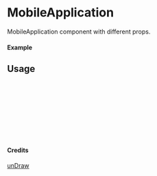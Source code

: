 
<Meta of={MobileApplication} title="unDraw/MobileApplication" />

# MobileApplication

MobileApplication component with different props.

#### Example

<Canvas of={MobileApplication.Primary} />

## Usage

```ts
import { MobileApplication } from "yadl-ui";

const Example = () => {
  return (
      <MobileApplication />
  );
};

export default Example;
```

#### Credits
[unDraw](https://undraw.co/illustrations)
